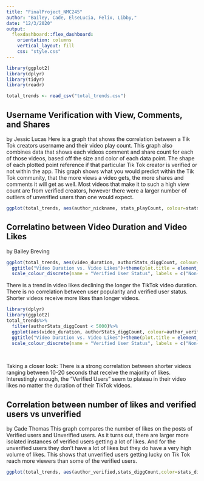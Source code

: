 ```yaml
---
title: "FinalProject_NMC245"
author: "Bailey, Cade, ElseLucia, Felix, Libby,"
date: "12/3/2020"
output:
  flexdashboard::flex_dashboard:
    orientation: columns
    vertical_layout: fill
    css: "style.css"
---
```


```r
library(ggplot2)
library(dplyr)
library(tidyr)
library(readr)

total_trends <- read_csv("total_trends.csv")
```


## Username Verification with View, Comments, and Shares 

by Jessic Lucas
Here is a graph that shows the correlation between a Tik Tok creators username and their video play count. This graph also combines data that shows each videos comment and share count for each of those videos, based off the size and color of each data point. The shape of each plotted point reference if that particular Tik Tok creator is verified or not within the app. This graph shows what you would predict within the Tik Tok community, that the more views a video gets, the more shares and comments it will get as well. Most videos that make it to such a high view count are from verified creators, however there were a larger number of outliers of unverified users than one would expect. 

```r
ggplot(total_trends, aes(author_nickname, stats_playCount, colour=stats_shareCount, size=stats_commentCount, shape=author_verified))+geom_jitter()+xlab("Creator Nickname")+ylab("Video Play Count")+scale_colour_continuous(name="Share Count")+scale_size_continuous(name="Comment Count")+scale_shape_discrete(name="Author Verification")

```

## Correlatino between Video Duration and Video Likes

by Bailey Breving

```r
ggplot(total_trends, aes(video_duration, authorStats_diggCount, colour=author_verified))+geom_jitter()+xlab("Video Duration")+ylab("Video Likes")+
  ggtitle("Video Duration vs. Video Likes")+theme(plot.title = element_text(hjust = 0.5))+
  scale_colour_discrete(name = "Verified User Status", labels = c("Non-Verified", "Verified"))
```

There is a trend in video likes declining the longer the TikTok video duration. There is no correlation between user popularity and verified user status. Shorter videos receive more likes than longer videos.


```r
library(dplyr)
library(ggplot2)
total_trends%>%
  filter(authorStats_diggCount < 5000)%>%
  ggplot(aes(video_duration, authorStats_diggCount, colour=author_verified))+geom_jitter()+xlab("Video Duration")+ylab("Video Likes")+
  ggtitle("Video Duration vs. Video Likes")+theme(plot.title = element_text(hjust = 0.5))+
  scale_colour_discrete(name = "Verified User Status", labels = c("Non-Verified", "Verified"))
  
  
```

Taking a closer look: There is a strong correlation between shorter videos ranging between 10-20 seconds that receive the majority of likes. Interestingly enough, the “Verified Users” seem to plateau in their video likes no matter the duration of their TikTok videos. 

## Correlation between number of likes and verified users vs unverified

by Cade Thomas
This graph compares the number of likes on the posts of Verified users and Unverified users. As it turns out, there are larger more isolated instances of verified users getting a lot of likes. And for the unverified users they don't have a lot of likes but they do have a very high volume of likes. This shows that unverified users getting lucky on Tik Tok reach more viewers than some of the verified users.
```r
ggplot(total_trends, aes(author_verified,stats_diggCount,color=stats_diggCount)) + geom_jitter()+scale_colour_continuous(name = "# of Likes")+labs(title="Verified users and unverified users VS Likes", x="Author", y="Likes")
```


